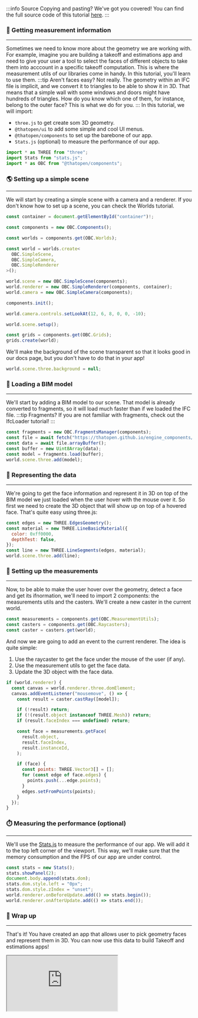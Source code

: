 :::info Source
Copying and pasting? We've got you covered! You can find the full source code of this tutorial [here](https://github.com/ThatOpen/engine_components/blob/main/packages/core/src/measurement/Utils/example.ts).
:::

### 📏 Getting measurement information
---
Sometimes we need to know more about the geometry we are working with. For example, imagine you are building a takeoff and estimations app and need to give your user a tool to select the faces of different objects to take them into acccount in a specific takeoff computation. This is where the measurement utils of our libraries come in handy. In this tutorial, you'll learn to use them.
:::tip Aren't faces easy?
Not really. The geometry within an IFC file is implicit, and we convert it to triangles to be able to show it in 3D. That means that a simple wall with some windows and doors might have hundreds of triangles. How do you know which one of them, for instance, belong to the outer face? This is what we do for you.
:::
In this tutorial, we will import:
- `three.js` to get create som 3D geometry.
- `@thatopen/ui` to add some simple and cool UI menus.
- `@thatopen/components` to set up the barebone of our app.
- `Stats.js` (optional) to measure the performance of our app.

```js
import * as THREE from "three";
import Stats from "stats.js";
import * as OBC from "@thatopen/components";
```
### 🌎 Setting up a simple scene
---
We will start by creating a simple scene with a camera and a renderer. If you don't know how to set up a scene, you can check the Worlds tutorial.

```js
const container = document.getElementById("container")!;

const components = new OBC.Components();

const worlds = components.get(OBC.Worlds);

const world = worlds.create<
  OBC.SimpleScene,
  OBC.SimpleCamera,
  OBC.SimpleRenderer
>();

world.scene = new OBC.SimpleScene(components);
world.renderer = new OBC.SimpleRenderer(components, container);
world.camera = new OBC.SimpleCamera(components);

components.init();

world.camera.controls.setLookAt(12, 6, 8, 0, 0, -10);

world.scene.setup();

const grids = components.get(OBC.Grids);
grids.create(world);
```
We'll make the background of the scene transparent so that it looks good in our docs page, but you don't have to do that in your app!

```js
world.scene.three.background = null;
```
### 🧳 Loading a BIM model
---
We'll start by adding a BIM model to our scene. That model is already converted to fragments, so it will load much faster than if we loaded the IFC file.
:::tip Fragments?
If you are not familiar with fragments, check out the IfcLoader tutorial!
:::

```js
const fragments = new OBC.FragmentsManager(components);
const file = await fetch("https://thatopen.github.io/engine_components/resources/small.frag");
const data = await file.arrayBuffer();
const buffer = new Uint8Array(data);
const model = fragments.load(buffer);
world.scene.three.add(model);
```
### 🧊 Representing the data
---
We're going to get the face information and represent it in 3D on top of the BIM model we just loaded when the user hover with the mouse over it. So first we need to create the 3D object that will show up on top of a hovered face. That's quite easy using three.js:

```js
const edges = new THREE.EdgesGeometry();
const material = new THREE.LineBasicMaterial({
  color: 0xff0000,
  depthTest: false,
});
const line = new THREE.LineSegments(edges, material);
world.scene.three.add(line);
```
### 📐 Setting up the measurements
---
Now, to be able to make the user hover over the geometry, detect a face and get its ifnormation, we'll need to import 2 components: the measurements utils and the casters. We'll create a new caster in the current world. 

```js
const measurements = components.get(OBC.MeasurementUtils);
const casters = components.get(OBC.Raycasters);
const caster = casters.get(world);
```
And now we are going to add an event to the current renderer. The idea is quite simple: 
1. Use the raycaster to get the face under the mouse of the user (if any). 
2. Use the measurement utils to get the face data.
3. Update the 3D object with the face data.

```js
if (world.renderer) {
  const canvas = world.renderer.three.domElement;
  canvas.addEventListener("mousemove", () => {
    const result = caster.castRay([model]);

    if (!result) return;
    if (!(result.object instanceof THREE.Mesh)) return;
    if (result.faceIndex === undefined) return;

    const face = measurements.getFace(
      result.object,
      result.faceIndex,
      result.instanceId,
    );

    if (face) {
      const points: THREE.Vector3[] = [];
      for (const edge of face.edges) {
        points.push(...edge.points);
      }
      edges.setFromPoints(points);
    }
  });
}
```
### ⏱️ Measuring the performance (optional)
---
We'll use the [Stats.js](https://github.com/mrdoob/stats.js) to measure the performance of our app. We will add it to the top left corner of the viewport. This way, we'll make sure that the memory consumption and the FPS of our app are under control.

```js
const stats = new Stats();
stats.showPanel(2);
document.body.append(stats.dom);
stats.dom.style.left = "0px";
stats.dom.style.zIndex = "unset";
world.renderer.onBeforeUpdate.add(() => stats.begin());
world.renderer.onAfterUpdate.add(() => stats.end());
```
### 🎉 Wrap up
---
That's it! You have created an app that allows user to pick geometry faces and represent them in 3D. You can now use this data to build Takeoff and estimations apps!



<iframe src="https://thatopen.github.io/engine_components/examples/Utils"></iframe>